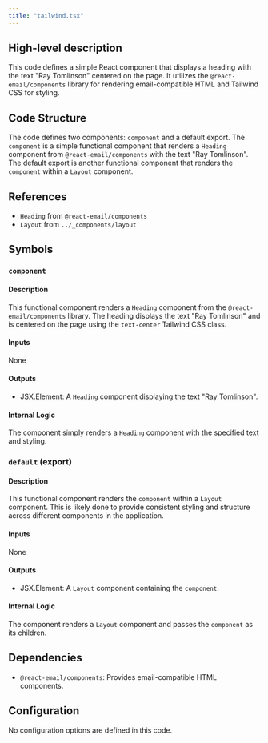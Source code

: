 ```yaml
---
title: "tailwind.tsx"
---
```


## High-level description
This code defines a simple React component that displays a heading with the text "Ray Tomlinson" centered on the page. It utilizes the `@react-email/components` library for rendering email-compatible HTML and Tailwind CSS for styling.

## Code Structure
The code defines two components: `component` and a default export. The `component` is a simple functional component that renders a `Heading` component from `@react-email/components` with the text "Ray Tomlinson". The default export is another functional component that renders the `component` within a `Layout` component.

## References
- `Heading` from `@react-email/components`
- `Layout` from `../_components/layout`

## Symbols
### `component`
#### Description
This functional component renders a `Heading` component from the `@react-email/components` library. The heading displays the text "Ray Tomlinson" and is centered on the page using the `text-center` Tailwind CSS class.

#### Inputs
None

#### Outputs
- JSX.Element: A `Heading` component displaying the text "Ray Tomlinson".

#### Internal Logic
The component simply renders a `Heading` component with the specified text and styling.

### `default` (export)
#### Description
This functional component renders the `component` within a `Layout` component. This is likely done to provide consistent styling and structure across different components in the application.

#### Inputs
None

#### Outputs
- JSX.Element: A `Layout` component containing the `component`.

#### Internal Logic
The component renders a `Layout` component and passes the `component` as its children.

## Dependencies
- `@react-email/components`: Provides email-compatible HTML components.

## Configuration
No configuration options are defined in this code.
